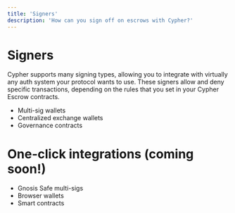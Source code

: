 ```yaml
---
title: 'Signers'
description: 'How can you sign off on escrows with Cypher?'
---
```


# Signers

Cypher supports many signing types, allowing you to integrate with virtually any auth system your protocol wants to use. These signers allow and deny specific transactions, depending on the rules that you set in your Cypher Escrow contracts.

- Multi-sig wallets
- Centralized exchange wallets
- Governance contracts

# One-click integrations (coming soon!)

- Gnosis Safe multi-sigs
- Browser wallets
- Smart contracts
